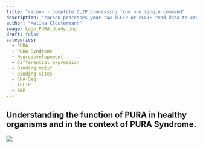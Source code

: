 ```yaml
---
title: "racoon - complete CLIP processing from one single command"
description: "racoon processes your raw iCLIP or eCLIP read data to crosslinks with single nucleotide resolution"
author: "Melina Klostermann"
image: Logo_PURA_pbody.png
draft: false
categories:
  - PURA
  - PURA Syndrome
  - Neurodevelopement
  - Differential expression
  - Binding motif
  - Binding sites
  - RNA-Seq
  - iCLIP
  - RBP
---
```


## Understanding the function of PURA in healthy organisms and in the context of PURA Syndrome.

![](./GraphicalAbstract.png)

